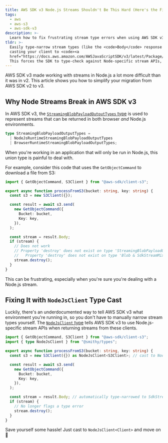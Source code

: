 ```yaml
---
title: AWS SDK v3 Node.js Streams Shouldn't Be This Hard (Here's the Fix)
tags:
  - aws
  - aws-s3
  - aws-sdk-v3
description: >-
  Learn how to fix frustrating stream type errors when using AWS SDK v3 in Node.js by casting to NodeJsClient.
tldr: >-
  Easily type-narrow stream types (like the <code>Body</code> response from <code>GetObjectCommand</code>) in Node.js by
  casting your client to <code><a
  href="https://docs.aws.amazon.com/AWSJavaScriptSDK/v3/latest/Package/-smithy-types/TypeAlias/NodeJsClient/">NodeJsClient</a></code>.
  This forces the SDK to type-check against Node-specific stream APIs, reducing the need for manual type-narrowing code.
---
```


AWS SDK v3 made working with streams in Node.js a lot more difficult than it was in v2. This article shows you how to
simplify your migration from AWS SDK v2 to v3.

## Why Node Streams Break in AWS SDK v3

In AWS SDK v3, the
[`StreamingBlobPayloadOutputTypes` type](https://docs.aws.amazon.com/AWSJavaScriptSDK/v3/latest/Package/-smithy-types/TypeAlias/StreamingBlobPayloadOutputTypes/)
is used to represent streams that can be returned in both browser _and_ Node.js environments.

```ts
type StreamingBlobPayloadOutputTypes =
  | NodeJsRuntimeStreamingBlobPayloadOutputTypes
  | BrowserRuntimeStreamingBlobPayloadOutputTypes;
```

When you're working in an application that will only be run in Node.js, this union type is painful to deal with.

For example, consider this code that uses the `GetObjectCommand` to download a file from S3:

```ts {15-18}
import { GetObjectCommand, S3Client } from "@aws-sdk/client-s3";

export async function processFromS3(bucket: string, key: string) {
  const s3 = new S3Client({});

  const result = await s3.send(
    new GetObjectCommand({
      Bucket: bucket,
      Key: key,
    }),
  );

  const stream = result.Body;
  if (stream) {
    // Does not work
    // Property 'destroy' does not exist on type 'StreamingBlobPayloadOutputTypes'.
    //   Property 'destroy' does not exist on type 'Blob & SdkStreamMixin'.ts(2339)
    stream.destroy();
  }
}
```

This can be frustrating, especially when you're sure you're dealing with a Node.js stream.

## Fixing It with `NodeJsClient` Type Cast

Luckily, there's an underdocumented way to tell AWS SDK v3 what environment you're running in, so you don't have to
manually narrow stream types yourself. The
[`NodeJsClient` type](https://docs.aws.amazon.com/AWSJavaScriptSDK/v3/latest/Package/-smithy-types/TypeAlias/NodeJsClient/)
tells AWS SDK v3 to use Node.js-specific stream APIs when returning streams from these clients.

```ts {5,14,16-17}
import { GetObjectCommand, S3Client } from "@aws-sdk/client-s3";
import { type NodeJsClient } from "@smithy/types";

export async function processFromS3(bucket: string, key: string) {
  const s3 = new S3Client({}) as NodeJsClient<S3Client>; // cast to NodeJsClient

  const result = await s3.send(
    new GetObjectCommand({
      Bucket: bucket,
      Key: key,
    }),
  );

  const stream = result.Body; // automatically type-narrowed to SdkStream<IncomingMessage>
  if (stream) {
    // No longer flags a type error
    stream.destroy();
  }
}
```

Save yourself some hassle! Just cast to `NodeJsClient<Client>` and move on 🎉
